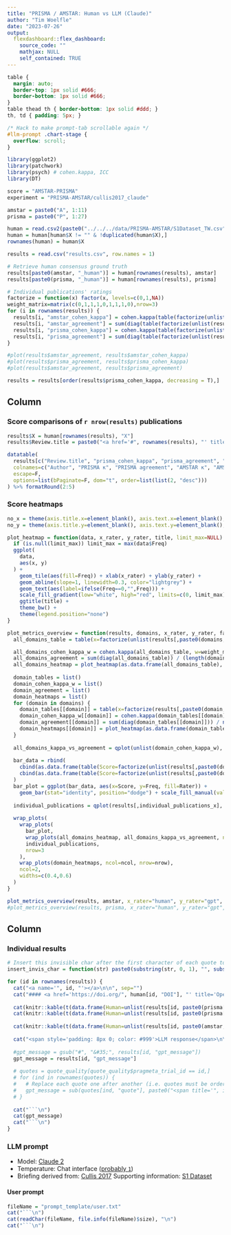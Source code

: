 ```yaml
---
title: "PRISMA / AMSTAR: Human vs LLM (Claude)"
author: "Tim Woelfle"
date: "2023-07-26"
output: 
  flexdashboard::flex_dashboard:
    source_code: ""
    mathjax: NULL
    self_contained: TRUE
---
```


```css
table {
  margin: auto;
  border-top: 1px solid #666;
  border-bottom: 1px solid #666;
}
table thead th { border-bottom: 1px solid #ddd; }
th, td { padding: 5px; }

/* Hack to make prompt-tab scrollable again */
#llm-prompt .chart-stage {
  overflow: scroll;
}
```

```r
library(ggplot2)
library(patchwork)
library(psych) # cohen.kappa, ICC
library(DT)

score = "AMSTAR-PRISMA"
experiment = "PRISMA-AMSTAR/cullis2017_claude"

amstar = paste0("A", 1:11)
prisma = paste0("P", 1:27)

human = read.csv2(paste0("../../../data/PRISMA-AMSTAR/S1Dataset_TW.csv"))
human = human[human$X != "" & !duplicated(human$X),]
rownames(human) = human$X

results = read.csv("results.csv", row.names = 1)

# Retrieve human consensus ground truth
results[paste0(amstar, "_human")] = human[rownames(results), amstar]
results[paste0(prisma, "_human")] = human[rownames(results), prisma]

# Individual publications' ratings
factorize = function(x) factor(x, levels=c(0,1,NA))
weight_matrix=matrix(c(0,1,1,1,0,1,1,1,0),nrow=3)
for (i in rownames(results)) {
  results[i, "amstar_cohen_kappa"] = cohen.kappa(table(factorize(unlist(results[i, paste0(amstar, "_human")])), factorize(unlist(results[i, paste0(amstar, "_gpt")])), useNA="always"))$kappa
  results[i, "amstar_agreement"] = sum(diag(table(factorize(unlist(results[i, paste0(amstar, "_human")])), factorize(unlist(results[i, paste0(amstar, "_gpt")])), useNA="always"))) / length(amstar)
  results[i, "prisma_cohen_kappa"] = cohen.kappa(table(factorize(unlist(results[i, paste0(prisma, "_human")])), factorize(unlist(results[i, paste0(prisma, "_gpt")])), useNA="always"))$kappa
  results[i, "prisma_agreement"] = sum(diag(table(factorize(unlist(results[i, paste0(prisma, "_human")])), factorize(unlist(results[i, paste0(prisma, "_gpt")])), useNA="always"))) / length(prisma)
}

#plot(results$amstar_agreement, results$amstar_cohen_kappa)
#plot(results$prisma_agreement, results$prisma_cohen_kappa)
#plot(results$amstar_agreement, results$prisma_agreement)

results = results[order(results$prisma_cohen_kappa, decreasing = T),]
```

Column {data-width=55}
-------------------------------------

### Score comparisons of `r nrow(results)` publications

```r
results$X = human[rownames(results), "X"]
results$Review.title = paste0("<a href='#", rownames(results), "' title='Jump to individual results on the right'>", human[rownames(results), "Review.title"], "</a>")

datatable(
  results[c("Review.title", "prisma_cohen_kappa", "prisma_agreement", "amstar_cohen_kappa", "amstar_agreement")],
  colnames=c("Author", "PRISMA κ", "PRISMA agreement", "AMSTAR κ", "AMSTAR agreement"),
  escape=F, 
  options=list(bPaginate=F, dom="t", order=list(list(2, "desc")))
) %>% formatRound(2:5)
```

### Score heatmaps

```r
no_x = theme(axis.title.x=element_blank(), axis.text.x=element_blank(), axis.ticks.x=element_blank())
no_y = theme(axis.title.y=element_blank(), axis.text.y=element_blank(), axis.ticks.y=element_blank())

plot_heatmap = function(data, x_rater, y_rater, title, limit_max=NULL) {
  if (is.null(limit_max)) limit_max = max(data$Freq)
  ggplot(
    data, 
    aes(x, y)
  ) +
    geom_tile(aes(fill=Freq)) + xlab(x_rater) + ylab(y_rater) +
    geom_abline(slope=1, linewidth=0.3, color="lightgrey") +
    geom_text(aes(label=ifelse(Freq==0,"",Freq))) +
    scale_fill_gradient(low="white", high="red", limits=c(0, limit_max)) +
    ggtitle(title) +
    theme_bw() +
    theme(legend.position="none")
}

plot_metrics_overview = function(results, domains, x_rater, y_rater, factorize, weight_matrix, individual_publications_x, individual_publications_y, useNA="always", ncol=3, nrow=3) {
  all_domains_table = table(x=factorize(unlist(results[,paste0(domains, "_", x_rater)])), y=factorize(unlist(results[,paste0(domains, "_", y_rater)])), useNA=useNA)

  all_domains_cohen_kappa_w = cohen.kappa(all_domains_table, w=weight_matrix)$weighted.kappa
  all_domains_agreement = sum(diag(all_domains_table)) / (length(domains)*nrow(results))
  all_domains_heatmap = plot_heatmap(as.data.frame(all_domains_table), x_rater, y_rater, paste0("all domains (κ=", round(all_domains_cohen_kappa_w, 2), ", a=", round(all_domains_agreement, 2), ")"), max(all_domains_table))
  
  domain_tables = list()
  domain_cohen_kappa_w = list()
  domain_agreement = list()
  domain_heatmaps = list()
  for (domain in domains) {
    domain_tables[[domain]] = table(x=factorize(results[,paste0(domain, "_", x_rater)]), y=factorize(results[,paste0(domain, "_", y_rater)]), useNA=useNA)
    domain_cohen_kappa_w[[domain]] = cohen.kappa(domain_tables[[domain]], w=weight_matrix)$weighted.kappa
    domain_agreement[[domain]] = sum(diag(domain_tables[[domain]])) / nrow(results)
    domain_heatmaps[[domain]] = plot_heatmap(as.data.frame(domain_tables[[domain]]), x_rater, y_rater, paste0(domain, " (κ=", round(domain_cohen_kappa_w[[domain]],2), ", a=", round(domain_agreement[[domain]],2), ")"), max(sapply(domain_tables, max))) + xlab(NULL) + ylab(NULL) + no_x + no_y
  }
  
  all_domains_kappa_vs_agreement = qplot(unlist(domain_cohen_kappa_w), unlist(domain_agreement), xlab="Kappa", ylab="Agreement", xlim=c(-0.2,1), ylim=c(0,1), size=I(3)) + theme_bw()
  
  bar_data = rbind(
    cbind(as.data.frame(table(Score=factorize(unlist(results[,paste0(domains, "_", x_rater)])), useNA = useNA)), Rater="x"),
    cbind(as.data.frame(table(Score=factorize(unlist(results[,paste0(domains, "_", y_rater)])), useNA = useNA)), Rater="y")
  )
  bar_plot = ggplot(bar_data, aes(x=Score, y=Freq, fill=Rater)) +
    geom_bar(stat="identity", position="dodge") + scale_fill_manual(values=c("x"="#2780e3", "y"="#ff9e81")) + theme_bw() + xlab(NULL) + ggtitle(paste0(x_rater, " (blue) vs ", y_rater, " (red)")) + theme(legend.position="none")
  
  individual_publications = qplot(results[,individual_publications_x], results[,individual_publications_y], xlab="Kappa", ylab="Agreement", xlim=c(-0.25,1), ylim=c(0,1), size=I(3), alpha=I(0.8)) + theme_bw() + ggtitle(paste0("individual publications' ratings (n=", nrow(results), ")"))
  
  wrap_plots(
    wrap_plots(
      bar_plot, 
      wrap_plots(all_domains_heatmap, all_domains_kappa_vs_agreement, ncol=2),
      individual_publications, 
      nrow=3
    ),
    wrap_plots(domain_heatmaps, ncol=ncol, nrow=nrow),
    ncol=2,
    widths=c(0.4,0.6)
  )
}

plot_metrics_overview(results, amstar, x_rater="human", y_rater="gpt", factorize, weight_matrix, individual_publications_x="amstar_cohen_kappa", individual_publications_y="amstar_agreement", nrow=4)
#plot_metrics_overview(results, prisma, x_rater="human", y_rater="gpt", factorize, weight_matrix, individual_publications_x="prisma_cohen_kappa", individual_publications_y="prisma_agreement", nrow=6, ncol=5)
```

Column {data-width=45 .tabset}
-------------------------------------

### Individual results

```r
# Insert this invisible char after the first character of each quote to make sure that it is only replaced with span once
insert_invis_char = function(str) paste0(substring(str, 0, 1), "‎", substring(str, 2))

for (id in rownames(results)) {
  cat("<a name='", id, "'></a>\n\n", sep="")
  cat("#### <a href='https://doi.org/", human[id, "DOI"], "' title='Open publication'>", human[id, "Review.title"], "</a>\n\n", sep="")
  
  cat(knitr::kable(t(data.frame(Human=unlist(results[id, paste0(prisma[1:14], "_human")]), LLM=unlist(results[id, paste0(prisma[1:14], "_gpt")]), row.names = paste0("P", 1:14))), format="html", table.attr="style='margin: 0; width: 100%'", caption="PRISMA"), "\n\n")
  cat(knitr::kable(t(data.frame(Human=unlist(results[id, paste0(prisma[15:27], "_human")]), LLM=unlist(results[id, paste0(prisma[15:27], "_gpt")]), row.names = paste0("P", 15:27))), format="html", table.attr="style='margin: 0; width: 100%; border-top: 0'"), "<br>")
  
  cat(knitr::kable(t(data.frame(Human=unlist(results[id, paste0(amstar, "_human")]), LLM=unlist(results[id, paste0(amstar, "_gpt")]), row.names = paste0("A", 1:11))), format="html", table.attr="style='margin: 0; width: 100%'", caption="AMSTAR"), "<br>")
  
  cat("<span style='padding: 8px 0; color: #999'>LLM response</span>\n\n")
  
  #gpt_message = gsub("#", "&#35;", results[id, "gpt_message"])
  gpt_message = results[id, "gpt_message"]
  
  # quotes = quote_quality[quote_quality$pragmeta_trial_id == id,]
  # for (ind in rownames(quotes)) {
  #   # Replace each quote one after another (i.e. quotes must be ordered in csv), do not use gsub with this strategy
  #   gpt_message = sub(quotes[ind, "quote"], paste0("<span title='", insert_invis_char(trimws(gsub("'", "&#39;", gsub("\n", "", quotes[ind, "best_match"]), fixed=T))), "' style='border-bottom: 1px dashed black;", ifelse(quotes[ind, "ratio"] < 80, "background-color: red", ifelse(quotes[ind, "ratio"] < 95, "background-color: orange", ifelse(quotes[ind, "ratio"] < 100, "background-color: yellow", ""))), "'>", insert_invis_char(quotes[ind, "quote"]), "</span>"), gpt_message, fixed=T, useBytes = T)
  # }
  
  cat("```\n")
  cat(gpt_message)
  cat("```\n")
}
```

### LLM prompt

* Model: [Claude 2](https://www.anthropic.com/index/claude-2)
* Temperature: Chat interface ([probably `1`](https://docs.anthropic.com/claude/reference/complete_post))
* Briefing derived from: [Cullis 2017](https://doi.org/10.1371/journal.pone.0175213) Supporting information: [S1 Dataset](https://doi.org/10.1371/journal.pone.0175213.s004)

#### User prompt

```r
fileName = "prompt_template/user.txt"
cat("```\n")
cat(readChar(fileName, file.info(fileName)$size), "\n")
cat("```\n")
```
